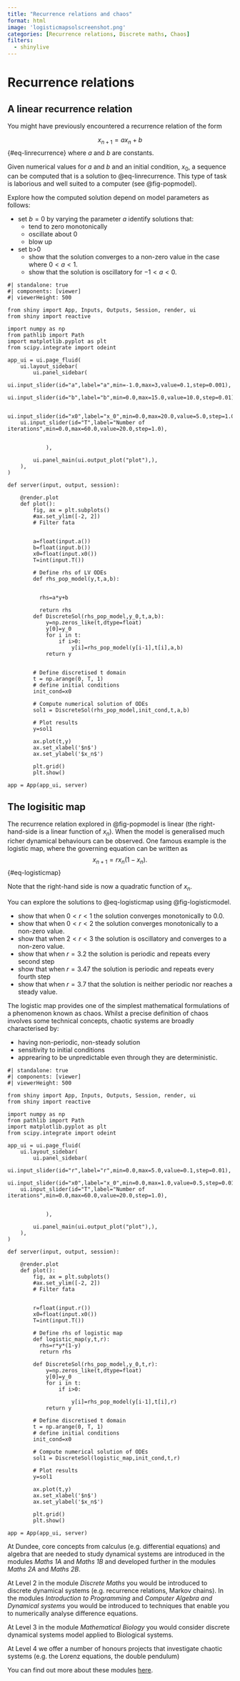```yaml
---
title: "Recurrence relations and chaos"
format: html 
image: 'logisticmapsolscreenshot.png'
categories: [Recurrence relations, Discrete maths, Chaos]
filters:
  - shinylive
---
```


# Recurrence relations

## A linear recurrence relation

You might have previously encountered a recurrence relation of the form

$$
x_{n+1}=ax_n+b
$$ {#eq-linrecurrence}
where $a$ and $b$ are constants.

Given numerical values for $a$ and $b$ and an initial condition, $x_0$, a sequence can be computed that is a solution to @eq-linrecurrence. This type of task is laborious and well suited to a computer (see @fig-popmodel).

Explore how the computed solution depend on model parameters as follows:

* set $b=0$ 
    by varying the parameter $a$ identify solutions that:
    * tend to zero monotonically
    * oscillate about 0
    * blow up
* set b>0
    * show that the solution converges to a non-zero value in the case where $0<a<1$.
    * show that the solution is oscillatory for $-1<a<0$.






::: {#fig-popmodel}

```shinylive-python
#| standalone: true
#| components: [viewer]
#| viewerHeight: 500

from shiny import App, Inputs, Outputs, Session, render, ui
from shiny import reactive

import numpy as np
from pathlib import Path
import matplotlib.pyplot as plt
from scipy.integrate import odeint

app_ui = ui.page_fluid(
    ui.layout_sidebar(
        ui.panel_sidebar(
    ui.input_slider(id="a",label="a",min=-1.0,max=3,value=0.1,step=0.001),
    ui.input_slider(id="b",label="b",min=0.0,max=15.0,value=10.0,step=0.01),             
     
    ui.input_slider(id="x0",label="x_0",min=0.0,max=20.0,value=5.0,step=1.0),
    ui.input_slider(id="T",label="Number of iterations",min=0.0,max=60.0,value=20.0,step=1.0),
              
          
            ),

        ui.panel_main(ui.output_plot("plot"),),
    ),
)

def server(input, output, session):
    
    @render.plot
    def plot():
        fig, ax = plt.subplots()
        #ax.set_ylim([-2, 2])
        # Filter fata
        
        
        a=float(input.a())
        b=float(input.b())
        x0=float(input.x0())
        T=int(input.T())
       
        # Define rhs of LV ODEs
        def rhs_pop_model(y,t,a,b):
          

          rhs=a*y+b

          return rhs
        def DiscreteSol(rhs_pop_model,y_0,t,a,b):
            y=np.zeros_like(t,dtype=float)
            y[0]=y_0
            for i in t:
                if i>0:
                    y[i]=rhs_pop_model(y[i-1],t[i],a,b)
            return y


        # Define discretised t domain
        t = np.arange(0, T, 1)
        # define initial conditions
        init_cond=x0
        
        # Compute numerical solution of ODEs
        sol1 = DiscreteSol(rhs_pop_model,init_cond,t,a,b)

        # Plot results
        y=sol1
        
        ax.plot(t,y)
        ax.set_xlabel('$n$')
        ax.set_ylabel('$x_n$')

        plt.grid()
        plt.show()
    
app = App(app_ui, server)
```
:::


## The logisitic map

The recurrence relation explored in @fig-popmodel is linear (the right-hand-side is a linear function of $x_n$).  When the model is generalised much richer dynamical behaviours can be observed. One famous example is the logistic map, where the governing equation can be written as
$$
x_{n+1}=rx_n(1-x_n).
$$ {#eq-logisticmap}

Note that the right-hand side is now a quadratic function of $x_n$. 

You can explore the solutions to  @eq-logisticmap using @fig-logisticmodel.

* show that when $0<r<1$ the solution converges monotonically to 0.0.
* show that when $0<r<2$ the solution converges monotonically to a non-zero value.
* show that when $2<r<3$ the solution is oscillatory and converges to a non-zero value.
* show that when $r=3.2$ the solution is periodic and repeats every second step
* show that when $r=3.47$ the solution is periodic and repeats every fourth step
* show that when $r=3.7$ that the solution is neither periodic nor reaches a steady value.


The logistic map provides one of the simplest mathematical formulations of a phenomenon known as chaos. Whilst a precise definition of chaos involves some technical concepts, chaotic systems are broadly characterised by:

* having non-periodic, non-steady solution
* sensitivity to initial conditions
* apprearing to be unpredictable even through they are deterministic.


::: {#fig-logisticmodel}

```shinylive-python
#| standalone: true
#| components: [viewer]
#| viewerHeight: 500

from shiny import App, Inputs, Outputs, Session, render, ui
from shiny import reactive

import numpy as np
from pathlib import Path
import matplotlib.pyplot as plt
from scipy.integrate import odeint

app_ui = ui.page_fluid(
    ui.layout_sidebar(
        ui.panel_sidebar(
    ui.input_slider(id="r",label="r",min=0.0,max=5.0,value=0.1,step=0.01),             
    ui.input_slider(id="x0",label="x_0",min=0.0,max=1.0,value=0.5,step=0.01),
    ui.input_slider(id="T",label="Number of iterations",min=0.0,max=60.0,value=20.0,step=1.0),
              
          
            ),

        ui.panel_main(ui.output_plot("plot"),),
    ),
)

def server(input, output, session):
    
    @render.plot
    def plot():
        fig, ax = plt.subplots()
        #ax.set_ylim([-2, 2])
        # Filter fata
        
        
        r=float(input.r())
        x0=float(input.x0())
        T=int(input.T())
       
        # Define rhs of logistic map 
        def logistic_map(y,t,r):
          rhs=r*y*(1-y)
          return rhs
        
        def DiscreteSol(rhs_pop_model,y_0,t,r):
            y=np.zeros_like(t,dtype=float)
            y[0]=y_0
            for i in t:
                if i>0:

                    y[i]=rhs_pop_model(y[i-1],t[i],r)
            return y

        # Define discretised t domain
        t = np.arange(0, T, 1)
        # define initial conditions
        init_cond=x0
        
        # Compute numerical solution of ODEs
        sol1 = DiscreteSol(logistic_map,init_cond,t,r)

        # Plot results
        y=sol1
        
        ax.plot(t,y)
        ax.set_xlabel('$n$')
        ax.set_ylabel('$x_n$')

        plt.grid()
        plt.show()
    
app = App(app_ui, server)
```
:::




:::{.callout-note}

At Dundee, core concepts from calculus (e.g. differential equations) and algebra that are needed to study dynamical systems are introduced in the modules  *Maths 1A* and *Maths 1B* and developed further in the modules  *Maths 2A* and *Maths 2B*.


At Level 2  in the module *Discrete Maths*  you would be introduced to discrete dynamical systems (e.g. recurrence relations, Markov chains). In the modules *Introduction to Programming* and *Computer Algebra and Dynamical systems* you would be introduced to techniques that enable you to numerically analyse difference equations. 

At Level 3 in the module  *Mathematical Biology*  you would consider discrete dynamical systems model applied to Biological systems.

At Level 4 we offer a number of honours projects that investigate chaotic systems (e.g. the Lorenz equations, the double pendulum)

You can find out more about these modules [here](https://www.dundee.ac.uk/undergraduate/mathematics-bsc/teaching-and-assessment).

:::





